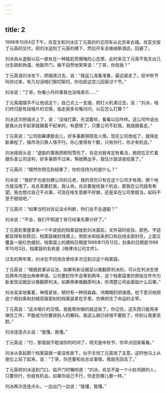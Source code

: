 ```yaml
---
---
---
```

title: 2
---




1998年10月4日下午，肖亚文和刘冰应丁元英的约见同车从北京来古城。肖亚文按丁元英的交代，把刘冰送到丁元英的楼下，然后开车去维纳斯酒店，回避了。

刘冰自从退股以后一直处在一种尴尬而懊悔的心态里，此时来见丁元英不免生出几分生疏和拘谨。他敲开门，极不自然地笑笑说：“丁哥，你找我？”

丁元英请刘冰坐下，把烟递过去，说：“我这儿准备准备，最近就走了。趁中秋节叫你过来，有几句话咱们絮叨絮叨，你也趁这空儿回家过个节。”

刘冰说：“丁哥，你看小丹的事我也没啥表示……”

丁元英摆摆手不让他说这个，自己点上一支烟，把打火机递过去，说：“刘冰，咱们终归是有段唱片的交情，临走我多句嘴问问，以后怎么打算？”

刘冰这次把烟点上了，说：“没啥打算，先混着呗，看看以后咋样。这公司咋说也是我从白手起家就跟着干起来的，有感情了，只要公司不赶我，我就跟着走。”

丁元英说：“公司刚筹建那会儿，好多事都得顾及人情。现在公司改组了，就得走新章程了，搞市场只靠人情不行。你心里得有个数，只有你行，你才有机会。”

刘冰摇摇头说：“退股的事我把欧阳雪伤了，肖总对我肯定有看法，她现在正忙着跟乐圣公司谈判，好多事顾不过来，等她腾出手，我估计就该收拾我了。”

丁元英问：“既然你预见到结果了，你的坚持为的是什么？”

刘冰说：“我好歹也是创建公司的元老，我的资历只有在这个公司才有用，换个地方就没用了。肖总真要赶我，我认命。肖总要是给我个机会，那我在公司就有希望。我也想过自己干点事，可现在啥生意都不好做，还是呆在公司里稳当，起码不至于赔钱吧。”

丁元英问：“如果当时对诉讼没点判断，你们会不会退股？”

刘冰说：“不会，我们不知道丁哥已经事先算计好了。”

丁元英到里屋拿来一个牛皮纸的档案袋放到刘冰面前，文件袋的纸张、颜色、字迹都显得有些陈旧，档案袋被封线缠上，用胶水和纸条把口和白线全部封住，上面又覆盖一层红色蜡封。档案袋上的建档日期是1996年11月12日，封条的日期是1998年10月3日，档案袋的名称是《格律诗公司文件》。

过去的两年里，刘冰在不同场合曾经多次见到过这个档案袋。

丁元英说：“根据民事诉讼法，如果有新证据足以推翻原判决的，可以在判决生效后两年内提出再审申请。公司要赶你不会等到两年，这个档案袋里的原始文件作为新发现证据足以推翻原判决。如果再审推翻原判决，你清楚公司会面临什么后果。”

刘冰呆呆地看着，神情紧张，顿时有一种阴森森、冷飕飕的阴谋感。他下意识地把这个用封条和封蜡双层密封的档案袋拿在手里，仿佛抓住了命运的主宰。

丁元英说：“这点唱片的交情，我能帮你做的就这些了。你记住，这东西只能用来保住工作，不能成为你要挟别人的筹码。我这么做已经很不要脸了，你别让我更丢脸。”

刘冰连连点头说：“我懂，我懂。”

丁元英说：“行，那我就不耽误你的时间了，明天是中秋节，你早点回家看看。”

刘冰从拿起那个档案袋就一直没有放下，似乎生怕丁元英改了主意。这时他马上从座位上站了起来，说：“丁哥，你还要和肖总谈事情，我就先回去了。”

丁元英把刘冰送到门口，临开门时嘱咐道：“刘冰，肖总不是一个小肚鸡肠的人，只要你行，你就有机会。如果你自己不行，你走到哪儿都一样。”

刘冰再次连连点头，一边出门一边说：“我懂，我懂。”